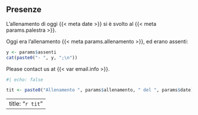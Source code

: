 
## Presenze


L'allenamento di oggi {{< meta date >}} si è svolto al {{< meta params.palestra >}}.

Oggi era l'allenamento {{< meta params.allenamento >}}, ed erano assenti:

```r
y <- params$assenti
cat(paste0("- ", y, ";\n"))
```



Please contact us at {{< var email.info >}}.



```r
#| echo: false

tit <- paste0("Allenamento ", params$allenamento, " del ", params$date)
```

---
title: "`r tit`"
---